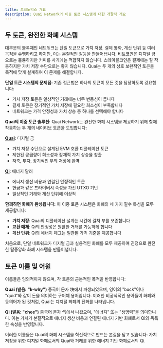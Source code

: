```yaml
---
title: 토크노믹스 개요
description: Quai Network의 이중 토큰 시스템에 대한 개괄적 개요
---
```


## 두 토큰, 완전한 화폐 시스템

대부분의 블록체인 네트워크는 단일 토큰으로 가치 저장, 결제 통화, 계산 단위 등 여러 목적을 수행하려고 하지만, 이는 본질적인 갈등을 만들어냅니다. 비트코인은 디지털 금으로는 훌륭하지만 커피를 사기에는 적합하지 않습니다. 스테이블코인은 결제에는 잘 작동하지만 가치 저장 수단으로는 좋지 않습니다. Quai는 두 개의 상호 보완적인 토큰을 목적에 맞게 설계하여 이 문제를 해결합니다.

**단일 토큰 시스템의 문제점:**
기존 접근법은 하나의 토큰이 모든 것을 담당하도록 강요합니다:
- 가치 저장 토큰은 일상적인 거래에는 너무 변동성이 큽니다
- 결제 토큰은 장기적인 가치 저장에 필요한 희소성이 부족합니다
- 네트워크는 가격 안정성과 가치 상승 중 하나를 선택해야 합니다

**Quai의 이중 토큰 솔루션:**
Quai Network는 완전한 화폐 시스템을 제공하기 위해 함께 작동하는 두 개의 네이티브 토큰을 도입합니다:

**[Quai](/ko/learn/tokenomics/quai-emissions)**: 디지털 금
- 가치 저장 수단으로 설계된 EVM 호환 디플레이션 토큰
- 제한된 공급량이 희소성과 잠재적 가치 상승을 창출
- 저축, 투자, 장기적인 부의 저장에 완벽

**[Qi](/ko/learn/tokenomics/qi-emissions)**: 에너지 달러
- 에너지 생산 비용과 연결된 안정적인 토큰
- 현금과 같은 프라이버시 속성을 가진 UTXO 기반
- 일상적인 거래와 계산 단위에 이상적

**함께하면 화폐가 완성됩니다:**
이 이중 토큰 시스템은 화폐의 세 가지 필수 특성을 모두 제공합니다:
- **가치 저장**: Quai의 디플레이션 설계는 시간에 걸쳐 부를 보존합니다
- **교환 매체**: Qi의 안정성은 원활한 거래를 가능하게 합니다
- **계산 단위**: Qi의 에너지 페그는 일관된 가격 기준을 제공합니다

처음으로, 단일 네트워크가 디지털 금과 실용적인 화폐를 모두 제공하여 진정으로 완전한 탈중앙화 화폐 시스템을 만들어냅니다.

## 토큰 이름 및 어원

이름들은 임의적이지 않으며, 각 토큰의 근본적인 목적을 반영합니다:

**Quai (발음: "k-why")**
중국어 문자 块에서 파생되었으며, 영어의 "buck"이나 "quid"와 같이 돈을 의미하는 구어체 용어입니다. 이러한 비공식적인 용어들이 화폐와 동의어가 된 것처럼, Quai는 디지털 화폐의 진화를 나타냅니다.

**Qi (발음: "chee")**
중국어 문자 气에서 나왔으며, "에너지" 또는 "생명력"을 의미합니다. 이는 가치가 본질적으로 에너지 생산 비용과 연결된 에너지 기반 화폐로서 Qi의 독특한 속성을 반영합니다.

이러한 이름들은 Quai의 화폐 시스템을 혁신적으로 만드는 본질을 담고 있습니다: 가치 저장을 위한 디지털 화폐로서의 Quai와 거래를 위한 에너지 기반 화폐로서의 Qi.
